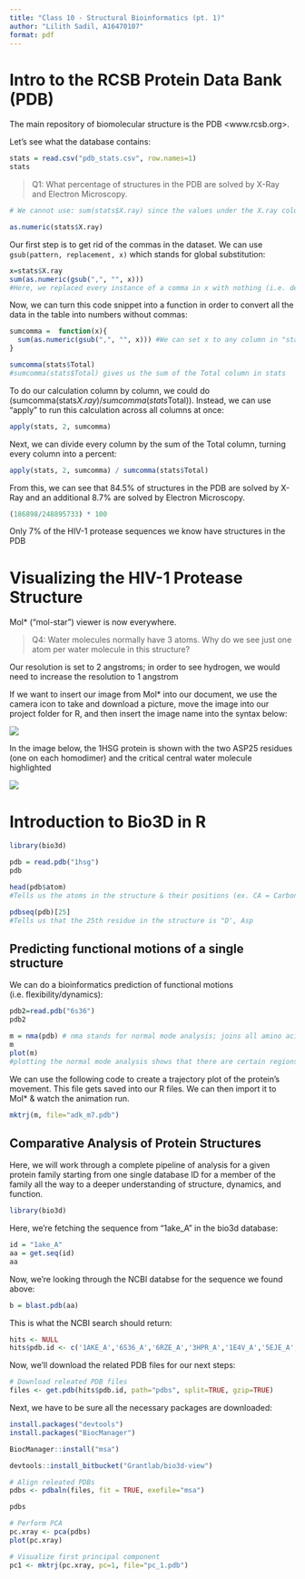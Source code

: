 ```yaml
---
title: "Class 10 - Structural Bioinformatics (pt. 1)"
author: "Lilith Sadil, A16470107"
format: pdf
---
```


# Intro to the RCSB Protein Data Bank (PDB)

The main repository of biomolecular structure is the PDB \<www.rcsb.org\>.

Let's see what the database contains:

```r
stats = read.csv("pdb_stats.csv", row.names=1)
stats
```

> Q1: What percentage of structures in the PDB are solved by X-Ray and Electron Microscopy.

```r
# We cannot use: sum(stats$X.ray) since the values under the X.ray column contain commas like "2,758" which means that the numbers are read as characters instead

as.numeric(stats$X.ray)
```

Our first step is to get rid of the commas in the dataset. We can use `gsub(pattern, replacement, x)` which stands for global substitution:

```r
x=stats$X.ray
sum(as.numeric(gsub(",", "", x)))
#Here, we replaced every instance of a comma in x with nothing (i.e. deletes the commas)
```

Now, we can turn this code snippet into a function in order to convert all the data in the table into numbers without commas:

```r
sumcomma =  function(x){
  sum(as.numeric(gsub(",", "", x))) #We can set x to any column in "stats" in order to calculate its total
}
```

```r
sumcomma(stats$Total)
#sumcomma(stats$Total) gives us the sum of the Total column in stats
```

To do our calculation column by column, we could do (sumcomma(stats$X.ray) / sumcomma(stats$Total)). Instead, we can use "apply" to run this calculation across all columns at once:

```r
apply(stats, 2, sumcomma)
```

Next, we can divide every column by the sum of the Total column, turning every column into a percent:

```r
apply(stats, 2, sumcomma) / sumcomma(stats$Total) 
```

From this, we can see that 84.5% of structures in the PDB are solved by X-Ray and an additional 8.7% are solved by Electron Microscopy.

```r
(186898/248895733) * 100
```

Only 7% of the HIV-1 protease sequences we know have structures in the PDB

# Visualizing the HIV-1 Protease Structure

Mol\* ("mol-star") viewer is now everywhere.

> Q4: Water molecules normally have 3 atoms. Why do we see just one atom per water molecule in this structure?

Our resolution is set to 2 angstroms; in order to see hydrogen, we would need to increase the resolution to 1 angstrom

If we want to insert our image from Mol\* into our document, we use the camera icon to take and download a picture, move the image into our project folder for R, and then insert the image name into the syntax below:

![](1HSG.png)

In the image below, the 1HSG protein is shown with the two ASP25 residues (one on each homodimer) and the critical central water molecule highlighted

![](1HSG2.png)

# Introduction to Bio3D in R

```r
library(bio3d)
```

```r
pdb = read.pdb("1hsg")
pdb
```

```r
head(pdb$atom)
#Tells us the atoms in the structure & their positions (ex. CA = Carbon at position alpha in the amino acid), which chain of the homodimer the atoms are in...
```

```r
pdbseq(pdb)[25]
#Tells us that the 25th residue in the structure is "D', Asp
```

## Predicting functional motions of a single structure

We can do a bioinformatics prediction of functional motions (i.e. flexibility/dynamics):
```r
pdb2=read.pdb("6s36")
pdb2
```

```r
m = nma(pdb) # nma stands for normal mode analysis; joins all amino acids with "springs" and predicts how they may move
m
plot(m)
#plotting the normal mode analysis shows that there are certain regions of the protein that are more susceptible to movemenet than others; some regions are more rigid/fixed
```


We can use the following code to create a trajectory plot of the protein's movement. This file gets saved into our R files. We can then import it to Mol* & watch the animation run.
```r
mktrj(m, file="adk_m7.pdb")
```


## Comparative Analysis of Protein Structures

Here, we will work through a complete pipeline of analysis for a given protein family starting from one single database ID for a member of the family all the way to a deeper understanding of structure, dynamics, and function.

```r
library(bio3d)
```

Here, we're fetching the sequence from "1ake_A" in the bio3d database:
```r
id = "1ake_A"
aa = get.seq(id)
aa
```
Now, we're looking through the NCBI databse for the sequence we found above:
```r
b = blast.pdb(aa)
```
This is what the NCBI search should return:
```r
hits <- NULL
hits$pdb.id <- c('1AKE_A','6S36_A','6RZE_A','3HPR_A','1E4V_A','5EJE_A','1E4Y_A','3X2S_A','6HAP_A','6HAM_A','4K46_A','3GMT_A','4PZL_A')
```
Now, we'll download the related PDB files for our next steps:
```r
# Download releated PDB files
files <- get.pdb(hits$pdb.id, path="pdbs", split=TRUE, gzip=TRUE)
```
Next, we have to be sure all the necessary packages are downloaded:
```r
install.packages("devtools")
install.packages("BiocManager")

BiocManager::install("msa")
```

```r
devtools::install_bitbucket("Grantlab/bio3d-view")
```



```r
# Align releated PDBs
pdbs <- pdbaln(files, fit = TRUE, exefile="msa")
```

```r
pdbs
```

```r
# Perform PCA
pc.xray <- pca(pdbs)
plot(pc.xray)
```

```r
# Visualize first principal component
pc1 <- mktrj(pc.xray, pc=1, file="pc_1.pdb")
```






